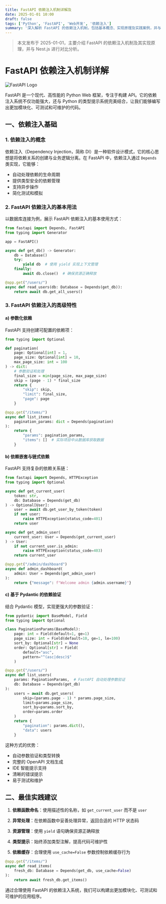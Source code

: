 ```yaml
---
title: FastAPI 依赖注入机制详解及
date: 2025-01-01 10:00
draft: false
tags: ['Python', 'FastAPI', 'Web开发', '依赖注入']
summary: '深入解析 FastAPI 的依赖注入机制，包括基本概念、实现原理及实践案例，并与 Nest.js 的依赖注入系统进行对比分析。'
---
```


> 本文发布于 2025-01-01，主要介绍 FastAPI 的依赖注入机制及其实现原理，并与 Nest.js 进行对比分析。

# FastAPI 依赖注入机制详解

![FastAPI Logo](https://fastapi.tiangolo.com/img/logo-margin/logo-teal.png)

FastAPI 是一个现代、高性能的 Python Web 框架，专注于构建 API。它的依赖注入系统不仅功能强大，还与 Python 的类型提示系统完美结合，让我们能够编写出更加模块化、可测试和可维护的代码。

## 一、依赖注入基础

### 1. 依赖注入的概念

依赖注入（Dependency Injection，简称 DI）是一种软件设计模式，它的核心思想是将依赖关系的创建与业务逻辑分离。在 FastAPI 中，依赖注入通过 `Depends` 类实现，它能够：

- 自动处理依赖的生命周期
- 提供类型安全的依赖管理
- 支持异步操作
- 简化测试和模拟

### 2. FastAPI 依赖注入的基本用法

以数据库连接为例，展示 FastAPI 依赖注入的基本使用方式：

```python
from fastapi import Depends, FastAPI
from typing import Generator

app = FastAPI()

async def get_db() -> Generator:
    db = Database()
    try:
        yield db  # 使用 yield 实现上下文管理
    finally:
        await db.close()  # 确保资源正确释放

@app.get("/users/")
async def read_users(db: Database = Depends(get_db)):
    return await db.get_all_users()
```

### 3. FastAPI 依赖注入的高级特性

#### a) 参数化依赖

FastAPI 支持创建可配置的依赖项：

```python
from typing import Optional

def pagination(
    page: Optional[int] = 1,
    page_size: Optional[int] = 10,
    max_page_size: int = 100
) -> dict:
    # 参数验证和处理
    final_size = min(page_size, max_page_size)
    skip = (page - 1) * final_size
    return {
        "skip": skip,
        "limit": final_size,
        "page": page
    }

@app.get("/items/")
async def list_items(
    pagination_params: dict = Depends(pagination)
):
    return {
        "params": pagination_params,
        "items": []  # 实际项目中从数据库获取数据
    }
```

#### b) 依赖嵌套与链式依赖

FastAPI 支持复杂的依赖关系链：

```python
from fastapi import Depends, HTTPException
from typing import Optional

async def get_current_user(
    token: str,
    db: Database = Depends(get_db)
) -> Optional[User]:
    user = await db.get_user_by_token(token)
    if not user:
        raise HTTPException(status_code=401)
    return user

async def get_admin_user(
    current_user: User = Depends(get_current_user)
) -> User:
    if not current_user.is_admin:
        raise HTTPException(status_code=403)
    return current_user

@app.get("/admin/dashboard")
async def admin_dashboard(
    admin: User = Depends(get_admin_user)
):
    return {"message": f"Welcome admin {admin.username}"}
```

#### c) 基于 Pydantic 的依赖验证

结合 Pydantic 模型，实现更强大的参数验证：

```python
from pydantic import BaseModel, Field
from typing import Optional

class PaginationParams(BaseModel):
    page: int = Field(default=1, ge=1)
    page_size: int = Field(default=10, ge=1, le=100)
    sort_by: Optional[str] = None
    order: Optional[str] = Field(
        default="asc",
        pattern="^(asc|desc)$"
    )

@app.get("/users/")
async def list_users(
    params: PaginationParams,  # FastAPI 自动处理参数验证
    db: Database = Depends(get_db)
):
    users = await db.get_users(
        skip=(params.page - 1) * params.page_size,
        limit=params.page_size,
        sort_by=params.sort_by,
        order=params.order
    )
    return {
        "pagination": params.dict(),
        "data": users
    }
```

这种方式的优势：
- 自动参数验证和类型转换
- 完整的 OpenAPI 文档生成
- IDE 智能提示支持
- 清晰的错误提示
- 易于测试和维护

## 二、最佳实践建议

1. **依赖函数命名**：使用描述性的名称，如 `get_current_user` 而不是 `user`

2. **异常处理**：在依赖函数中妥善处理异常，返回合适的 HTTP 状态码

3. **资源管理**：使用 `yield` 语句确保资源正确释放

4. **类型提示**：始终添加类型注解，提高代码可维护性

5. **依赖缓存**：合理使用 `use_cache=False` 参数控制依赖缓存行为

```python
@app.get("/items/")
async def read_items(
    fresh_db: Database = Depends(get_db, use_cache=False)
):
    return await fresh_db.get_items()
```

通过合理使用 FastAPI 的依赖注入系统，我们可以构建出更加模块化、可测试和可维护的应用程序。